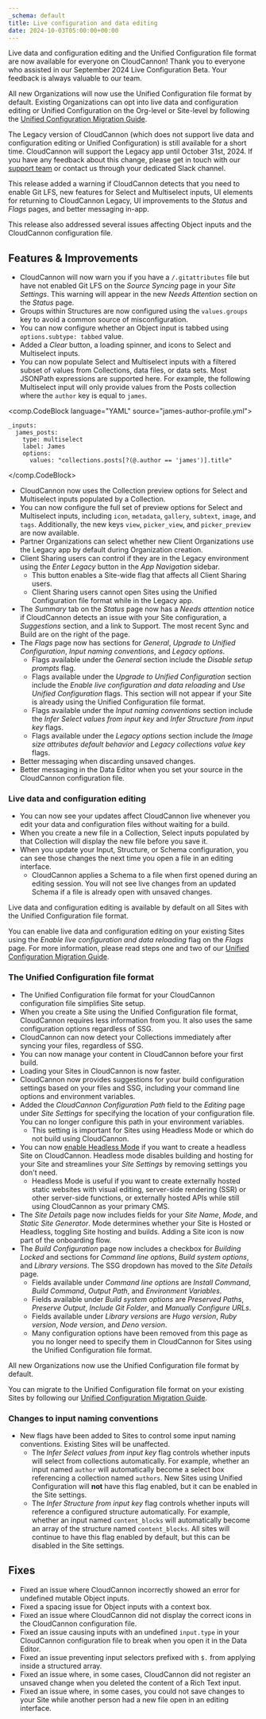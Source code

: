 ```yaml
---
_schema: default
title: Live configuration and data editing
date: 2024-10-03T05:00:00+00:00
---
```

Live data and configuration editing and the Unified Configuration file format are now available for everyone on CloudCannon! Thank you to everyone who assisted in our September 2024 Live Configuration Beta. Your feedback is always valuable to our team.

All new Organizations will now use the Unified Configuration file format by default. Existing Organizations can opt into live data and configuration editing or Unified Configuration on the Org-level or Site-level by following the [Unified Configuration Migration Guide](/documentation/guides/unified-configuration-migration-guide/).

The Legacy version of CloudCannon (which does not support live data and configuration editing or Unified Configuration) is still available for a short time. CloudCannon will support the Legacy app until October 31st, 2024. If you have any feedback about this change, please get in touch with our [support team](/support/) or contact us through your dedicated Slack channel.

This release added a warning if CloudCannon detects that you need to enable Git LFS, new features for Select and Multiselect inputs, UI elements for returning to CloudCannon Legacy, UI improvements to the *Status* and *Flags* pages, and better messaging in-app.

This release also addressed several issues affecting Object inputs and the CloudCannon configuration file.

## Features & Improvements

* CloudCannon will now warn you if you have a `/.gitattributes` file but have not enabled Git LFS on the *Source Syncing* page in your *Site Settings*. This warning will appear in the new *Needs Attention* section on the *Status* page.
* Groups within Structures are now configured using the `values.groups` key to avoid a common source of misconfiguration.
* You can now configure whether an Object input is tabbed using `options.subtype: tabbed` value.
* Added a *Clear* button, a loading spinner, and icons to Select and Multiselect inputs.
* You can now populate Select and Multiselect inputs with a filtered subset of values from Collections, data files, or data sets. Most JSONPath expressions are supported here. For example, the following Multiselect input will only provide values from the Posts collection where the `author` key is equal to `james`.

<comp.CodeBlock language="YAML" source="james-author-profile.yml">
``````````
_inputs:
  james_posts:
    type: multiselect
    label: James
    options:
      values: "collections.posts[?(@.author == 'james')].title"
``````````
</comp.CodeBlock>

* CloudCannon now uses the Collection preview options for Select and Multiselect inputs populated by a Collection.
* You can now configure the full set of preview options for Select and Multiselect inputs, including `icon`, `metadata`, `gallery`, `subtext`, `image`, and `tags`. Additionally, the new keys `view`, `picker_view`, and `picker_preview` are now available.
* Partner Organizations can select whether new Client Organizations use the Legacy app by default during Organization creation.
* Client Sharing users can control if they are in the Legacy environment using the *Enter Legacy* button in the *App Navigation* sidebar.
  * This button enables a Site-wide flag that affects all Client Sharing users.
  * Client Sharing users cannot open Sites using the Unified Configuration file format while in the Legacy app.
* The *Summary* tab on the *Status* page now has a *Needs attention* notice if CloudCannon detects an issue with your Site configuration, a *Suggestions* section, and a link to Support. The most recent Sync and Build are on the right of the page.
* The *Flags* page now has sections for *General*, *Upgrade to Unified Configuration*, *Input naming conventions*, and *Legacy options*.
  * Flags available under the *General* section include the *Disable setup prompts* flag.
  * Flags available under the *Upgrade to Unified Configuration* section include the *Enable live configuration and data reloading* and *Use Unified Configuration* flags. This section will not appear if your Site is already using the Unified Configuration file format.
  * Flags available under the *Input naming conventions* section include the *Infer Select values from input key* and *Infer Structure from input key* flags.
  * Flags available under the *Legacy options* section include the *Image size attributes default behavior* and *Legacy collections value key* flags.
* Better messaging when discarding unsaved changes.
* Better messaging in the Data Editor when you set your source in the CloudCannon configuration file.

### Live data and configuration editing

* You can now see your updates affect CloudCannon live whenever you edit your data and configuration files without waiting for a build.
* When you create a new file in a Collection, Select inputs populated by that Collection will display the new file before you save it.
* When you update your Input, Structure, or Schema configuration, you can see those changes the next time you open a file in an editing interface.
  * CloudCannon applies a Schema to a file when first opened during an editing session. You will not see live changes from an updated Schema if a file is already open with unsaved changes.

Live data and configuration editing is available by default on all Sites with the Unified Configuration file format.

You can enable live data and configuration editing on your existing Sites using the *Enable live configuration and data reloading* flag on the *Flags* page. For more information, please read steps one and two of our [Unified Configuration Migration Guide](/documentation/guides/unified-configuration-migration-guide/).

### The Unified Configuration file format

* The Unified Configuration file format for your CloudCannon configuration file simplifies Site setup.
* When you create a Site using the Unified Configuration file format, CloudCannon requires less information from you. It also uses the same configuration options regardless of SSG.
* CloudCannon can now detect your Collections immediately after syncing your files, regardless of SSG.
* You can now manage your content in CloudCannon before your first build.
* Loading your Sites in CloudCannon is now faster.
* CloudCannon now provides suggestions for your build configuration settings based on your files and SSG, including your command line options and environment variables.
* Added the *CloudCannon Configuration Path* field to the *Editing* page under *Site Settings* for specifying the location of your configuration file. You can no longer configure this path in your environment variables.
  * This setting is important for Sites using Headless Mode or which do not build using CloudCannon.
* You can now [enable Headless Mode](/documentation/articles/enable-headless-mode/) if you want to create a headless Site on CloudCannon. Headless mode disables building and hosting for your Site and streamlines your *Site Settings* by removing settings you don't need.
  * Headless Mode is useful if you want to create externally hosted static websites with visual editing, server-side rendering (SSR) or other server-side functions, or externally hosted APIs while still using CloudCannon as your primary CMS.
* The *Site Details* page now includes fields for your *Site Name*, *Mode*, and *Static Site Generator*. Mode determines whether your Site is Hosted or Headless, toggling Site hosting and builds. Adding a Site icon is now part of the onboarding flow.
* The *Build Configuration* page now includes a checkbox for *Building Locked* and sections for *Command line options*, *Build system options*, and *Library versions*. The SSG dropdown has moved to the *Site Details* page.
  * Fields available under *Command line options* are *Install Command*, *Build Command*, *Output Path*, and *Environment Variables*.
  * Fields available under *Build system options* are *Preserved Paths*, *Preserve Output*, *Include Git Folder*, and *Manually Configure URLs*.
  * Fields available under *Library versions* are *Hugo version*, *Ruby version*, *Node version*, and *Deno version*.
  * Many configuration options have been removed from this page as you no longer need to specify them in CloudCannon for Sites using the Unified Configuration file format.

All new Organizations now use the Unified Configuration file format by default.

You can migrate to the Unified Configuration file format on your existing Sites by following our [Unified Configuration Migration Guide](/documentation/guides/unified-configuration-migration-guide/).

### Changes to input naming conventions

* New flags have been added to Sites to control some input naming conventions. Existing Sites will be unaffected.
  * The *Infer Select values from input key* flag controls whether inputs will select from collections automatically. For example, whether an input named `author` will automatically become a select box referencing a collection named `authors`. New Sites using Unified Configuration will **not** have this flag enabled, but it can be enabled in the Site settings.
  * The *Infer Structure from input key* flag controls whether inputs will reference a configured structure automatically. For example, whether an input named `content_blocks` will automatically become an array of the structure named `content_blocks`. All sites will continue to have this flag enabled by default, but this can be disabled in the Site settings.

## Fixes

* Fixed an issue where CloudCannon incorrectly showed an error for undefined mutable Object inputs.
* Fixed a spacing issue for Object inputs with a context box.
* Fixed an issue where CloudCannon did not display the correct icons in the CloudCannon configuration file.
* Fixed an issue causing inputs with an undefined `input.type` in your CloudCannon configuration file to break when you open it in the Data Editor.
* Fixed an issue preventing input selectors prefixed with `$.` from applying inside a structured array.
* Fixed an issue where, in some cases, CloudCannon did not register an unsaved change when you deleted the content of a Rich Text input.
* Fixed an issue where, in some cases, you could not save changes to your Site while another person had a new file open in an editing interface.